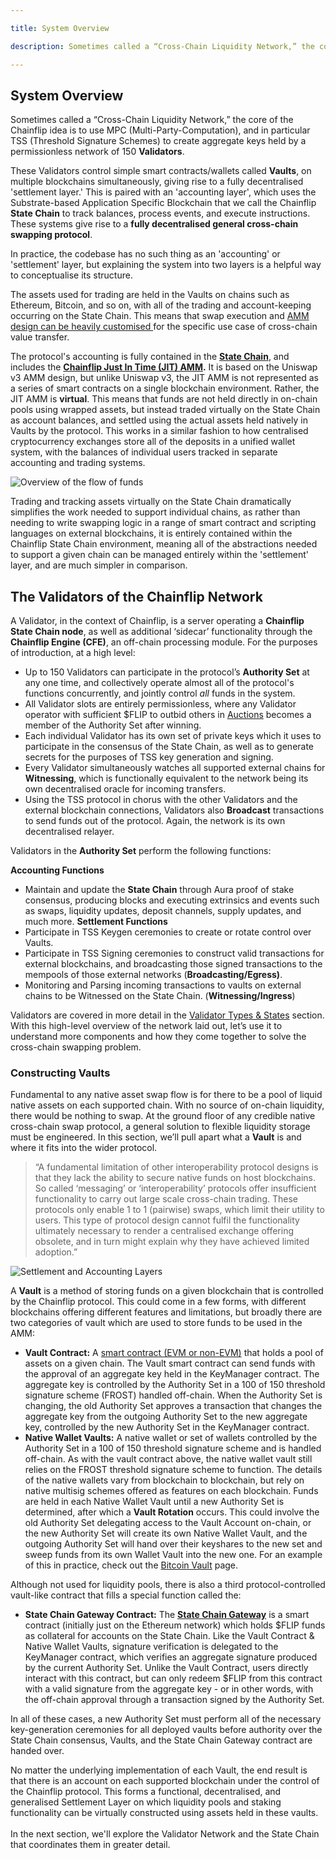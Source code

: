 ```yaml
---

title: System Overview

description: Sometimes called a “Cross-Chain Liquidity Network,” the core of the Chainflip idea is to use MPC (Multi-Party-Computation), and in particular TSS (Threshold Signature Schemes) to create aggregate keys held by a permissionless network of 150 Validators.

---
```


## System Overview

Sometimes called a “Cross-Chain Liquidity Network,” the core of the Chainflip idea is to use MPC (Multi-Party-Computation), and in particular TSS (Threshold Signature Schemes) to create aggregate keys held by a permissionless network of 150 **Validators**.&#x20;

These Validators control simple smart contracts/wallets called **Vaults**, on multiple blockchains simultaneously, giving rise to a fully decentralised 'settlement layer.' This is paired with an 'accounting layer', which uses the Substrate-based Application Specific Blockchain that we call the Chainflip **State Chain** to track balances, process events, and execute instructions. These systems give rise to a **fully decentralised general cross-chain swapping protocol**.

In practice, the codebase has no such thing as an 'accounting' or 'settlement' layer, but explaining the system into two layers is a helpful way to conceptualise its structure.

The assets used for trading are held in the Vaults on chains such as Ethereum, Bitcoin, and so on, with all of the trading and account-keeping occurring on the State Chain. This means that swap execution and [AMM design can be heavily customised ](swaps-amm/just-in-time-amm-protocol.md)for the specific use case of cross-chain value transfer.

The protocol's accounting is fully contained in the [**State Chain**](validator-network/the-state-chain.md), and includes the [**Chainflip Just In Time (JIT) AMM**](swaps-amm/just-in-time-amm-protocol.md)**.** It is based on the Uniswap v3 AMM design, but unlike Uniswap v3, the JIT AMM is not represented as a series of smart contracts on a single blockchain environment. Rather, the JIT AMM is **virtual**. This means that funds are not held directly in on-chain pools using wrapped assets, but instead traded virtually on the State Chain as account balances, and settled using the actual assets held natively in Vaults by the protocol.
This works in a similar fashion to how centralised cryptocurrency exchanges store all of the deposits in a unified wallet system, with the balances of individual users tracked in separate accounting and trading systems.

![Overview of the flow of funds](public/concepts/systemdiagram.jpg)

Trading and tracking assets virtually on the State Chain dramatically simplifies the work needed to support individual chains, as rather than needing to write swapping logic in a range of smart contract and scripting languages on external blockchains, it is entirely contained within the Chainflip State Chain environment, meaning all of the abstractions needed to support a given chain can be managed entirely within the 'settlement' layer, and are much simpler in comparison.

## The Validators of the Chainflip Network

A Validator, in the context of Chainflip, is a server operating a **Chainflip State Chain node**, as well as additional ‘sidecar’ functionality through the **Chainflip Engine (CFE)**, an off-chain processing module. For the purposes of introduction, at a high level:

- Up to 150 Validators can participate in the protocol’s **Authority Set** at any one time, and collectively operate almost all of the protocol's functions concurrently, and jointly control _all_ funds in the system.
- All Validator slots are entirely permissionless, where any Validator operator with sufficient $FLIP to outbid others in [Auctions](validator-network/validator-auctions-bonds-and-rewards.md) becomes a member of the Authority Set after winning.&#x20;
- Each individual Validator has its own set of private keys which it uses to participate in the consensus of the State Chain, as well as to generate secrets for the purposes of TSS key generation and signing.
- Every Validator simultaneously watches all supported external chains for **Witnessing**, which is functionally equivalent to the network being its own decentralised oracle for incoming transfers.
- Using the TSS protocol in chorus with the other Validators and the external blockchain connections, Validators also **Broadcast** transactions to send funds out of the protocol. Again, the network is its own decentralised relayer.

Validators in the **Authority Set** perform the following functions:

**Accounting Functions**
  - Maintain and update the **State Chain** through Aura proof of stake consensus, producing blocks and executing extrinsics and events such as swaps, liquidity updates, deposit channels, supply updates, and much more.&#x20;
**Settlement Functions**
  - Participate in TSS Keygen ceremonies to create or rotate control over Vaults.
  - Participate in TSS Signing ceremonies to construct valid transactions for external blockchains, and broadcasting those signed transactions to the mempools of those external networks (**Broadcasting/Egress)**.
  - Monitoring and Parsing incoming transactions to vaults on external chains to be Witnessed on the State Chain. (**Witnessing/Ingress**)

Validators are covered in more detail in the [Validator Types & States](validator-network/validator-types-and-states.md) section. With this high-level overview of the network laid out, let’s use it to understand more components and how they come together to solve the cross-chain swapping problem.

### Constructing Vaults

Fundamental to any native asset swap flow is for there to be a pool of liquid native assets on each supported chain. With no source of on-chain liquidity, there would be nothing to swap. At the ground floor of any credible native cross-chain swap protocol, a general solution to flexible liquidity storage must be engineered. In this section, we’ll pull apart what a **Vault** is and where it fits into the wider protocol.

> “A fundamental limitation of other interoperability protocol designs is that they lack the ability to secure native funds on host blockchains. So called ‘messaging’ or ‘interoperability’ protocols offer insufficient functionality to carry out large scale cross-chain trading. These protocols only enable 1 to 1 (pairwise) swaps, which limit their utility to users. This type of protocol design cannot fulfil the functionality ultimately necessary to render a centralised exchange offering obsolete, and in turn might explain why they have achieved limited adoption.”

![Settlement and Accounting Layers](public/concepts/settlement_accounting_layers.webp)

A **Vault** is a method of storing funds on a given blockchain that is controlled by the Chainflip protocol. This could come in a few forms, with different blockchains offering different features and limitations, but broadly there are two categories of vault which are used to store funds to be used in the AMM:

- **Vault Contract:** A [smart contract (EVM or non-EVM)](./components/evm-ethereum-vault-design.mdx) that holds a pool of assets on a given chain. The Vault smart contract can send funds with the approval of an aggregate key held in the KeyManager contract. The aggregate key is controlled by the Authority Set in a 100 of 150 threshold signature scheme (FROST) handled off-chain. When the Authority Set is changing, the old Authority Set approves a transaction that changes the aggregate key from the outgoing Authority Set to the new aggregate key, controlled by the new Authority Set in the KeyManager contract.
- **Native Wallet Vaults:** A native wallet or set of wallets controlled by the Authority Set in a 100 of 150 threshold signature scheme and is handled off-chain. As with the vault contract above, the native wallet vault still relies on the FROST threshold signature scheme to function. The details of the native wallets vary from blockchain to blockchain, but rely on native multisig schemes offered as features on each blockchain. Funds are held in each Native Wallet Vault until a new Authority Set is determined, after which a **Vault Rotation** occurs. This could involve the old Authority Set delegating access to the Vault Account on-chain, or the new Authority Set will create its own Native Wallet Vault, and the outgoing Authority Set will hand over their keyshares to the new set and sweep funds from its own Wallet Vault into the new one. For an example of this in practice, check out the [Bitcoin Vault](components/bitcoin-vault-design.md) page.

Although not used for liquidity pools, there is also a third protocol-controlled vault-like contract that fills a special function called the:

- **State Chain Gateway Contract:** The [**State Chain Gateway**](./validator-network/state-chain-flip-gateway.mdx) is a smart contract (initially just on the Ethereum network) which holds \$FLIP funds as collateral for accounts on the State Chain. Like the Vault Contract & Native Wallet Vaults, signature verification is delegated to the KeyManager contract, which verifies an aggregate signature produced by the current Authority Set. Unlike the Vault Contract, users directly interact with this contract, but can only redeem $FLIP from this contract with a valid signature from the aggregate key - or in other words, with the off-chain approval through a transaction signed by the Authority Set.

In all of these cases, a new Authority Set must perform all of the necessary key-generation ceremonies for all deployed vaults before authority over the State Chain consensus, Vaults, and the State Chain Gateway contract are handed over.

No matter the underlying implementation of each Vault, the end result is that there is an account on each supported blockchain under the control of the Chainflip protocol. This forms a functional, decentralised, and generalised Settlement Layer on which liquidity pools and staking functionality can be virtually constructed using assets held in these vaults.\
\
In the next section, we'll explore the Validator Network and the State Chain that coordinates them in greater detail.
